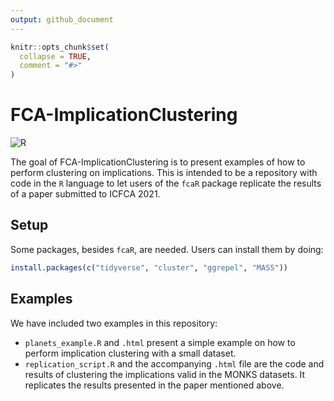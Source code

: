```yaml
---
output: github_document
---
```


<!-- README.md is generated from README.Rmd. Please edit that file -->

```r
knitr::opts_chunk$set(
  collapse = TRUE,
  comment = "#>"
)
```

# FCA-ImplicationClustering

<!-- badges: start -->
![R](https://img.shields.io/badge/R-%23f0f0ff.svg?&style=flat&logo=r&logoColor=2065ba)
<!-- badges: end -->

The goal of FCA-ImplicationClustering is to present examples of how to perform clustering on implications. This is intended to be a repository with code in the `R` language to let users of the `fcaR` package replicate the results of a paper submitted to ICFCA 2021.

## Setup

Some packages, besides `fcaR`, are needed. Users can install them by doing:
```r
install.packages(c("tidyverse", "cluster", "ggrepel", "MASS"))
```

## Examples

We have included two examples in this repository:

- `planets_example.R` and `.html` present a simple example on how to perform implication clustering with a small dataset.
- `replication_script.R` and the accompanying `.html` file are the code and results of clustering the implications valid in the MONKS datasets. It replicates the results presented in the paper mentioned above.
